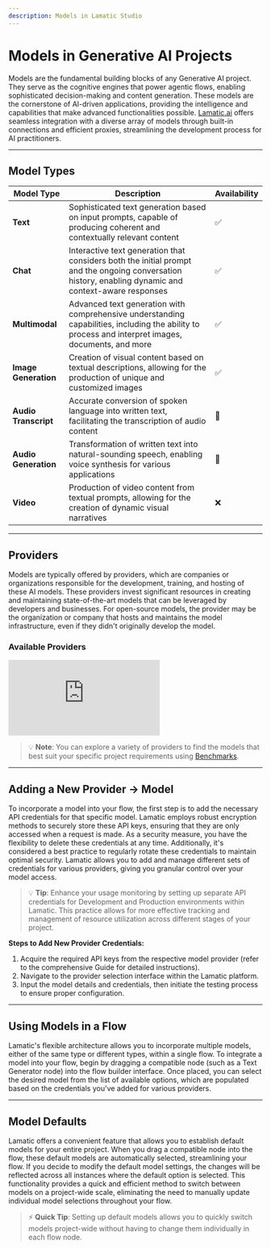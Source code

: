 ```yaml
---
description: Models in Lamatic Studio
---
```


# **Models in Generative AI Projects**

Models are the fundamental building blocks of any Generative AI project. They serve as the cognitive engines that power agentic flows, enabling sophisticated decision-making and content generation. These models are the cornerstone of AI-driven applications, providing the intelligence and capabilities that make advanced functionalities possible. [Lamatic.ai](http://Lamatic.ai) offers seamless integration with a diverse array of models through built-in connections and efficient proxies, streamlining the development process for AI practitioners.

---

## **Model Types**

| **Model Type**     | **Description**                                                                                                                                       | **Availability** |
|--------------------|-------------------------------------------------------------------------------------------------------------------------------------------------------|------------------|
| **Text**           | Sophisticated text generation based on input prompts, capable of producing coherent and contextually relevant content                                  | ✅                |
| **Chat**           | Interactive text generation that considers both the initial prompt and the ongoing conversation history, enabling dynamic and context-aware responses | ✅                |
| **Multimodal**     | Advanced text generation with comprehensive understanding capabilities, including the ability to process and interpret images, documents, and more     | ✅                |
| **Image Generation** | Creation of visual content based on textual descriptions, allowing for the production of unique and customized images                                | ✅                |
| **Audio Transcript** | Accurate conversion of spoken language into written text, facilitating the transcription of audio content                                           | 🚧               |
| **Audio Generation**  | Transformation of written text into natural-sounding speech, enabling voice synthesis for various applications                                     | 🚧               |
| **Video**             | Production of video content from textual prompts, allowing for the creation of dynamic visual narratives                                           | ❌                |

---

## **Providers**

Models are typically offered by providers, which are companies or organizations responsible for the development, training, and hosting of these AI models. These providers invest significant resources in creating and maintaining state-of-the-art models that can be leveraged by developers and businesses. For open-source models, the provider may be the organization or company that hosts and maintains the model infrastructure, even if they didn't originally develop the model.
### Available Providers

<div className="relative w-full h-[700px] overflow-hidden">
    <iframe
        className="absolute top-0 left-0 w-full h-full overflow-x-hidden"
        src="https://airtable.com/embed/app3p6bgbAipAiEOX/shrpj5NrkMJARowJU"
        frameBorder="0"
        allowFullScreen
    ></iframe>
</div>

> 💡 **Note**: You can explore a variety of providers to find the models that best suit your specific project requirements using [Benchmarks](/ ).

---

## **Adding a New Provider → Model**

To incorporate a model into your flow, the first step is to add the necessary API credentials for that specific model. Lamatic employs robust encryption methods to securely store these API keys, ensuring that they are only accessed when a request is made. As a security measure, you have the flexibility to delete these credentials at any time. Additionally, it's considered a best practice to regularly rotate these credentials to maintain optimal security. Lamatic allows you to add and manage different sets of credentials for various providers, giving you granular control over your model access.

> 💡 **Tip**: Enhance your usage monitoring by setting up separate API credentials for Development and Production environments within Lamatic. This practice allows for more effective tracking and management of resource utilization across different stages of your project.

**Steps to Add New Provider Credentials:**

1. Acquire the required API keys from the respective model provider (refer to the comprehensive Guide for detailed instructions).
2. Navigate to the provider selection interface within the Lamatic platform.
3. Input the model details and credentials, then initiate the testing process to ensure proper configuration.

---

## **Using Models in a Flow**

Lamatic's flexible architecture allows you to incorporate multiple models, either of the same type or different types, within a single flow. To integrate a model into your flow, begin by dragging a compatible node (such as a Text Generator node) into the flow builder interface. Once placed, you can select the desired model from the list of available options, which are populated based on the credentials you've added for various providers.

---

## **Model Defaults**

Lamatic offers a convenient feature that allows you to establish default models for your entire project. When you drag a compatible node into the flow, these default models are automatically selected, streamlining your flow. If you decide to modify the default model settings, the changes will be reflected across all instances where the default option is selected. This functionality provides a quick and efficient method to switch between models on a project-wide scale, eliminating the need to manually update individual model selections throughout your flow.

> ⚡ **Quick Tip**: Setting up default models allows you to quickly switch models project-wide without having to change them individually in each flow node.